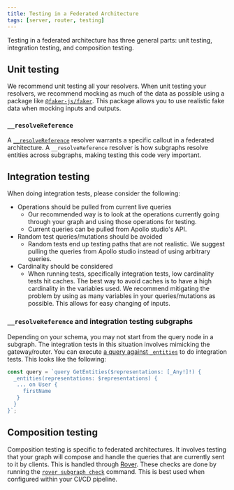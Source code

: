 ```yaml
---
title: Testing in a Federated Architecture
tags: [server, router, testing]
---
```


Testing in a federated architecture has three general parts: unit testing, integration testing, and composition testing.

## Unit testing

We recommend unit testing all your resolvers. When unit testing your resolvers, we recommend mocking as much of the data as possible using a package like [`@faker-js/faker`](https://www.npmjs.com/package/@faker-js/faker). This package allows you to use realistic fake data when mocking inputs and outputs.

### `__resolveReference`

A [`__resolveReference`](/federation/entities/#2-define-a-reference-resolver) resolver warrants a specific callout in a federated architecture. A `__resolveReference` resolver is how subgraphs resolve entities across subgraphs, making testing this code very important.

## Integration testing

When doing integration tests, please consider the following:

- Operations should be pulled from current live queries
  - Our recommended way is to look at the operations currently going through your graph and using those operations for testing.
  - Current queries can be pulled from Apollo studio's API.
- Random test queries/mutations should be avoided
  - Random tests end up testing paths that are not realistic. We suggest pulling the queries from Apollo studio instead of using arbitrary queries.
- Cardinality should be considered
  - When running tests, specifically integration tests, low cardinality tests hit caches. The best way to avoid caches is to have a high cardinality in the variables used. We recommend mitigating the problem by using as many variables in your queries/mutations as possible. This allows for easy changing of inputs.

### `__resolveReference` and integration testing subgraphs

Depending on your schema, you may not start from the query node in a subgraph. The integration tests in this situation involves mimicking the gateway/router. You can execute [a query against `_entities`](/federation/federation-spec/#resolve-requests-for-entities) to do integration tests. This looks like the following:

```js
const query = `query GetEntities($representations: [_Any!]!) {
  _entities(representations: $representations) {
   ... on User {
     firstName
   }
  }
}`;
```

## Composition testing

Composition testing is specific to federated architectures. It involves testing that your graph will compose and handle the queries that are currently sent to it by clients. This is handled through [Rover](/docs/rover/). These checks are done by running the [`rover subgraph check`](/rover/commands/subgraphs#checking-subgraph-schema-changes) command. This is best used when configured within your CI/CD pipeline.
